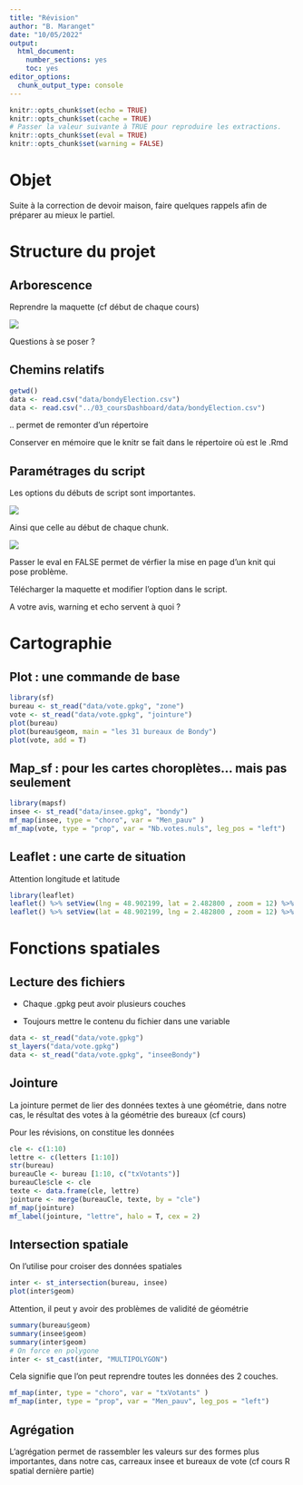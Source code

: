 ```yaml
---
title: "Révision"
author: "B. Maranget"
date: "10/05/2022"
output: 
  html_document: 
    number_sections: yes
    toc: yes
editor_options: 
  chunk_output_type: console
---
```



```r
knitr::opts_chunk$set(echo = TRUE)
knitr::opts_chunk$set(cache = TRUE)
# Passer la valeur suivante à TRUE pour reproduire les extractions.
knitr::opts_chunk$set(eval = TRUE)
knitr::opts_chunk$set(warning = FALSE)
```

# Objet

Suite à la correction de devoir maison, faire quelques rappels afin de préparer au mieux le partiel.

# Structure du projet


## Arborescence

Reprendre la maquette (cf début de chaque cours)


![](img/arborescenceMaquette.png)

Questions à se poser ?

## Chemins relatifs


```r
getwd()
data <- read.csv("data/bondyElection.csv")
data <- read.csv("../03_coursDashboard/data/bondyElection.csv")
```

.. permet de remonter d'un répertoire

Conserver en mémoire que le knitr se fait dans le répertoire où est le .Rmd

## Paramétrages du script


Les options du débuts de script sont importantes.

![](img/options.png)

Ainsi que celle au début de chaque chunk.

![](img/option2.png)

Passer le eval en FALSE permet de vérfier la mise en page d'un knit qui pose
problème.

Télécharger la maquette et modifier l'option dans le script.


A votre avis, warning et echo servent à quoi ?


# Cartographie

## Plot : une commande de base


```r
library(sf)
bureau <- st_read("data/vote.gpkg", "zone")
vote <- st_read("data/vote.gpkg", "jointure")
plot(bureau)
plot(bureau$geom, main = "les 31 bureaux de Bondy")
plot(vote, add = T)
```


## Map_sf : pour les cartes choroplètes... mais pas seulement



```r
library(mapsf)
insee <- st_read("data/insee.gpkg", "bondy")
mf_map(insee, type = "choro", var = "Men_pauv" )
mf_map(vote, type = "prop", var = "Nb.votes.nuls", leg_pos = "left")
```




## Leaflet : une carte de situation


Attention longitude et latitude

```r
library(leaflet)
leaflet() %>% setView(lng = 48.902199, lat = 2.482800 , zoom = 12) %>% addTiles()
leaflet() %>% setView(lat = 48.902199, lng = 2.482800 , zoom = 12) %>% addTiles()
```



# Fonctions spatiales


## Lecture des fichiers

- Chaque .gpkg peut avoir plusieurs couches

- Toujours mettre le contenu du fichier dans une variable

```r
data <- st_read("data/vote.gpkg")
st_layers("data/vote.gpkg")
data <- st_read("data/vote.gpkg", "inseeBondy")
```

## Jointure


La jointure permet de lier des données textes à une géométrie, dans notre cas, le résultat des votes
à la géométrie des bureaux (cf cours)

Pour les révisions, on constitue les données

```r
cle <- c(1:10)
lettre <- c(letters [1:10])
str(bureau)
bureauCle <- bureau [1:10, c("txVotants")]
bureauCle$cle <- cle
texte <- data.frame(cle, lettre)
jointure <- merge(bureauCle, texte, by = "cle")
mf_map(jointure)
mf_label(jointure, "lettre", halo = T, cex = 2)
```



## Intersection spatiale


On l'utilise pour croiser des données spatiales

```r
inter <- st_intersection(bureau, insee)
plot(inter$geom)
```


Attention, il peut y avoir des problèmes de validité de géométrie

```r
summary(bureau$geom)
summary(insee$geom)
summary(inter$geom)
# On force en polygone
inter <- st_cast(inter, "MULTIPOLYGON")
```

Cela signifie que l'on peut reprendre toutes les données des 2 couches.

```r
mf_map(inter, type = "choro", var = "txVotants" )
mf_map(inter, type = "prop", var = "Men_pauv", leg_pos = "left")
```




## Agrégation

L'agrégation permet de rassembler les valeurs sur des formes plus importantes, dans
notre cas, carreaux insee et bureaux de vote (cf cours R spatial dernière partie)


